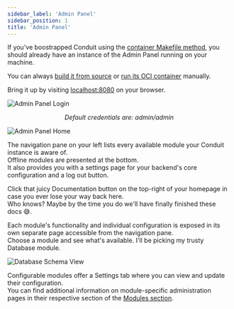 ```yaml
---
sidebar_label: 'Admin Panel'
sidebar_position: 1
title: 'Admin Panel'
---
```


If you've boostrapped Conduit using the [container Makefile method](../overview/installation#container-makefile), 
you should already have an instance of the Admin Panel running on your machine.

You can always [build it from source](https://github.com/ConduitPlatform/Conduit-UI) 
or [run its OCI container](https://github.com/conduitplatform/Conduit/pkgs/container/conduit-ui) manually.<br />

Bring it up by visiting [localhost:8080](http://localhost:8080) on your browser.<br />

![Admin Panel Login](/img/ui/login.png)

<p align="center"><em>Default credentials are: admin/admin</em></p>

![Admin Panel Home](/img/ui/home.png)

The navigation pane on your left lists every available module your Conduit instance is aware of.<br />
Offline modules are presented at the bottom.<br />
It also provides you with a settings page for your backend's core configuration and a log out button.

Click that juicy Documentation button on the top-right of your homepage in case you ever lose your way back here.<br />
Who knows? Maybe by the time you do we'll have finally finished these docs 😅.

Each module's functionality and individual configuration is exposed in its own separate page accessible from the navigation pane.<br />
Choose a module and see what's available. I'll be picking my trusty Database module.

![Database Schema View](/img/modules/database/admin/schema_list_view.png)

Configurable modules offer a Settings tab where you can view and update their configuration.<br />
You can find additional information on module-specific administration pages in their respective section of the [Modules section](../modules/).
